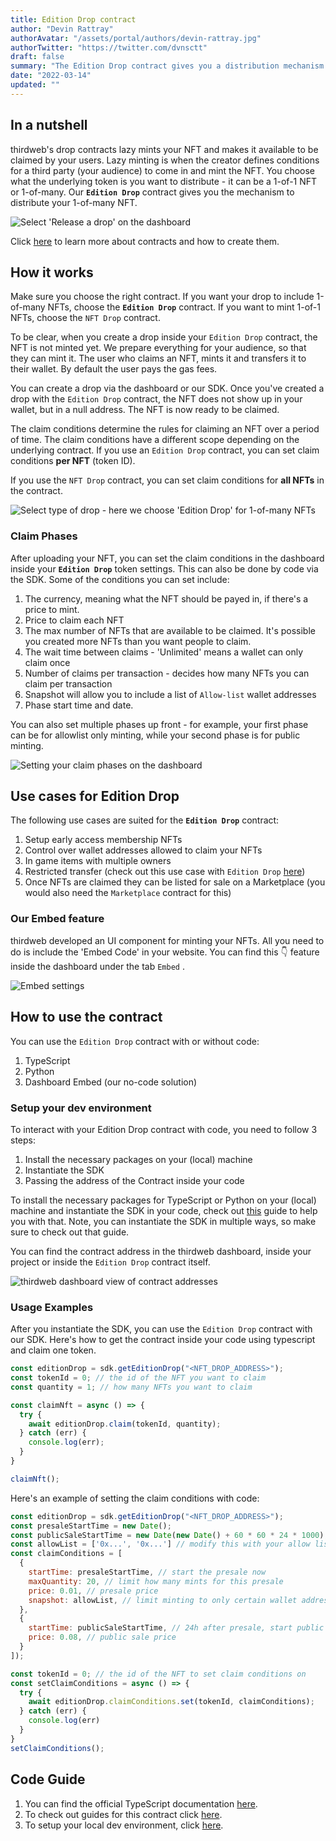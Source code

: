 ```yaml
---
title: Edition Drop contract
author: "Devin Rattray"
authorAvatar: "/assets/portal/authors/devin-rattray.jpg"
authorTwitter: "https://twitter.com/dvnsctt"
draft: false
summary: "The Edition Drop contract gives you a distribution mechanism for your 1-of-many NFTs."
date: "2022-03-14"
updated: ""
---
```


## In a nutshell

thirdweb's drop contracts lazy mints your NFT and makes it available to be claimed by your users. Lazy minting is when the creator defines conditions for a third party (your audience) to come in and mint the NFT. You choose what the underlying token is you want to distribute - it can be a 1-of-1 NFT or 1-of-many. Our **`Edition Drop`** contract gives you the mechanism to distribute your 1-of-many NFT.

![Select 'Release a drop' on the dashboard](/assets/portal/contracts/edition-drop/select-release-a-drop-on-dashboard.png)

Click [here](/contracts) to learn more about contracts and how to create them.

## How it works

Make sure you choose the right contract. If you want your drop to include 1-of-many NFTs, choose the **`Edition Drop`** contract. If you want to mint 1-of-1 NFTs, choose the `NFT Drop` contract.

To be clear, when you create a drop inside your `Edition Drop` contract, the NFT is not minted yet. We prepare everything for your audience, so that they can mint it. The user who claims an NFT, mints it and transfers it to their wallet. By default the user pays the gas fees.

You can create a drop via the dashboard or our SDK. Once you've created a drop with the `Edition Drop` contract, the NFT does not show up in your wallet, but in a null address. The NFT is now ready to be claimed.

The claim conditions determine the rules for claiming an NFT over a period of time. The claim conditions have a different scope depending on the underlying contract. If you use an `Edition Drop` contract, you can set claim conditions **per NFT** (token ID).

If you use the `NFT Drop` contract, you can set claim conditions for **all NFTs** in the contract.

![Select type of drop - here we choose 'Edition Drop' for 1-of-many NFTs](/assets/portal/contracts/edition-drop/select-type-of-drop-on-dashboard.png)

### Claim Phases

After uploading your NFT, you can set the claim conditions in the dashboard inside your **`Edition Drop`** token settings. This can also be done by code via the SDK. Some of the conditions you can set include:

1. The currency, meaning what the NFT should be payed in, if there's a price to mint.
2. Price to claim each NFT
3. The max number of NFTs that are available to be claimed. It's possible you created more NFTs than you want people to claim.
4. The wait time between claims - 'Unlimited' means a wallet can only claim once
5. Number of claims per transaction - decides how many NFTs you can claim per transaction
6. Snapshot will allow you to include a list of `Allow-list` wallet addresses
7. Phase start time and date.

You can also set multiple phases up front - for example, your first phase can be for allowlist only minting, while your second phase is for public minting.

![Setting your claim phases on the dashboard](/assets/portal/contracts/edition-drop/setting-edition-drop-claim-phases-on-dashboard.png)

## Use cases for Edition Drop

The following use cases are suited for the **`Edition Drop`** contract:

1. Setup early access membership NFTs
2. Control over wallet addresses allowed to claim your NFTs
3. In game items with multiple owners
4. Restricted transfer (check out this use case with `Edition Drop` [here](/guides/make-your-nft-non-transferable))
5. Once NFTs are claimed they can be listed for sale on a Marketplace (you would also need the `Marketplace` contract for this)

### Our Embed feature

thirdweb developed an UI component for minting your NFTs. All you need to do is include the 'Embed Code' in your website. You can find this 👇 feature inside the dashboard under the tab `Embed` .

![Embed settings](/assets/portal/contracts/edition-drop/edition-drop-minting-embed.png)

## How to use the contract

You can use the `Edition Drop` contract with or without code:

1. TypeScript
2. Python
3. Dashboard Embed (our no-code solution)

### Setup your dev environment

To interact with your Edition Drop contract with code, you need to follow 3 steps:

1. Install the necessary packages on your (local) machine
2. Instantiate the SDK
3. Passing the address of the Contract inside your code

To install the necessary packages for TypeScript or Python on your (local) machine and instantiate the SDK in your code, check out [this](https://portal.thirdweb.com/contracts/connect-to-blockchain) guide to help you with that. Note, you can instantiate the SDK in multiple ways, so make sure to check out that guide.

You can find the contract address in the thirdweb dashboard, inside your project or inside the `Edition Drop` contract itself.

![thirdweb dashboard view of contract addresses](/assets/portal/contracts/edition-drop/dashboard-view-of-contract-addresses.png)

### Usage Examples

After you instantiate the SDK, you can use the `Edition Drop` contract with our SDK. Here's how to get the contract inside your code using typescript and claim one token.

```jsx
const editionDrop = sdk.getEditionDrop("<NFT_DROP_ADDRESS>");
const tokenId = 0; // the id of the NFT you want to claim
const quantity = 1; // how many NFTs you want to claim

const claimNft = async () => {
  try {
    await editionDrop.claim(tokenId, quantity);
  } catch (err) {
    console.log(err);
  }
}

claimNft();
```

Here's an example of setting the claim conditions with code:

```jsx
const editionDrop = sdk.getEditionDrop("<NFT_DROP_ADDRESS>");
const presaleStartTime = new Date();
const publicSaleStartTime = new Date(new Date() + 60 * 60 * 24 * 1000); // today's date + 24 hours
const allowList = ['0x...', '0x...'] // modify this with your allow list
const claimConditions = [
  {
    startTime: presaleStartTime, // start the presale now
    maxQuantity: 20, // limit how many mints for this presale
    price: 0.01, // presale price
    snapshot: allowList, // limit minting to only certain wallet addresses
  },
  {
    startTime: publicSaleStartTime, // 24h after presale, start public sale
    price: 0.08, // public sale price
  }
]);

const tokenId = 0; // the id of the NFT to set claim conditions on
const setClaimConditions = async () => {
  try {
    await editionDrop.claimConditions.set(tokenId, claimConditions);
  } catch (err) {
    console.log(err)
  }
}
setClaimConditions();
```

## Code Guide

1. You can find the official TypeScript documentation [here](https://docs.thirdweb.com/typescript/sdk.editiondrop).
2. To check out guides for this contract click [here](portal/guides/edition-drop).
3. To setup your local dev environment, click [here](/portal/guides/sdk-guide).

<MdxNavigation>
  <MdxNavigationItem
    href="/contracts/nft-drop"
    title="NFT Drop"
  />
  <MdxNavigationItem href="/contracts/token" title="Token" next />
</MdxNavigation>
